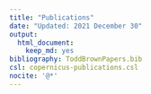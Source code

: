 ```yaml
---
title: "Publications"
date: "Updated: 2021 December 30"
output: 
  html_document: 
    keep_md: yes
bibliography: ToddBrownPapers.bib
csl: copernicus-publications.csl
nocite: '@*'
---
```

